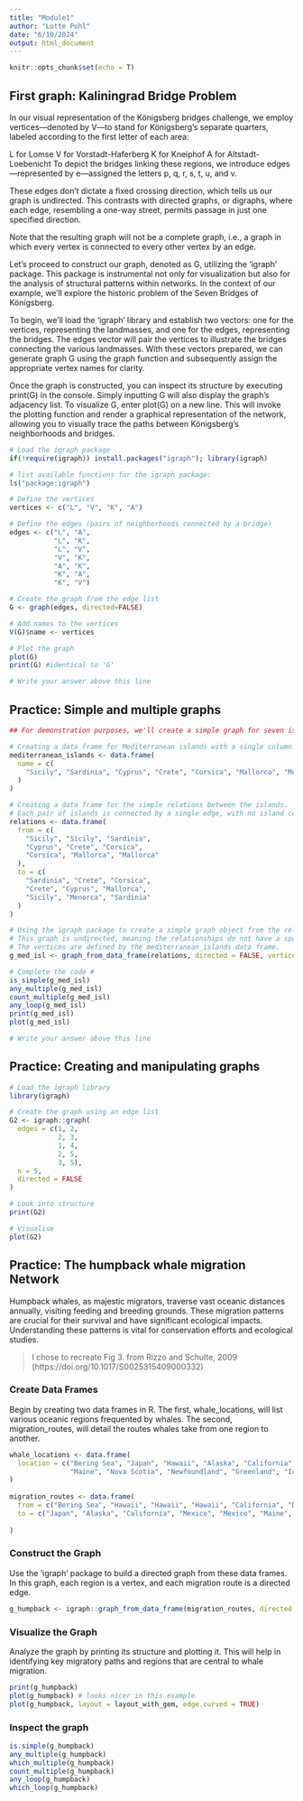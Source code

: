 ```yaml
---
title: "Module1"
author: "Lotte Pohl"
date: "6/10/2024"
output: html_document
---
```


```r
knitr::opts_chunk$set(echo = T)
```

## First graph: Kaliningrad Bridge Problem

In our visual representation of the Königsberg bridges challenge, we employ vertices—denoted by V—to stand for Königsberg’s separate quarters, labeled according to the first letter of each area:

L for Lomse
V for Vorstadt-Haferberg
K for Kneiphof
A for Altstadt-Loebenicht
To depict the bridges linking these regions, we introduce edges—represented by e—assigned the letters p, q, r, s, t, u, and v.

These edges don’t dictate a fixed crossing direction, which tells us our graph is undirected. This contrasts with directed graphs, or digraphs, where each edge, resembling a one-way street, permits passage in just one specified direction.

Note that the resulting graph will not be a complete graph, i.e., a graph in which every vertex is connected to every other vertex by an edge.

Let’s proceed to construct our graph, denoted as G, utilizing the ‘igraph’ package. This package is instrumental not only for visualization but also for the analysis of structural patterns within networks. In the context of our example, we’ll explore the historic problem of the Seven Bridges of Königsberg.

To begin, we’ll load the ‘igraph’ library and establish two vectors: one for the vertices, representing the landmasses, and one for the edges, representing the bridges. The edges vector will pair the vertices to illustrate the bridges connecting the various landmasses. With these vectors prepared, we can generate graph G using the graph function and subsequently assign the appropriate vertex names for clarity.

Once the graph is constructed, you can inspect its structure by executing print(G) in the console. Simply inputting G will also display the graph’s adjacency list. To visualize G, enter plot(G) on a new line. This will invoke the plotting function and render a graphical representation of the network, allowing you to visually trace the paths between Königsberg’s neighborhoods and bridges.

```r
# Load the igraph package
if(!require(igraph)) install.packages("igraph"); library(igraph)
```

```r
# list available functions for the igraph package:
ls("package:igraph")
```


```r
# Define the vertices
vertices <- c("L", "V", "K", "A") 

# Define the edges (pairs of neighborhoods connected by a bridge)
edges <- c("L", "A",
           "L", "K",
           "L", "V",
           "V", "K",
           "A", "K",
           "K", "A",
           "K", "V")

# Create the graph from the edge list
G <- graph(edges, directed=FALSE)

# Add names to the vertices
V(G)$name <- vertices

# Plot the graph
plot(G)
print(G) #identical to 'G'

# Write your answer above this line
```

## Practice: Simple and multiple graphs

```r
## For demonstration purposes, we'll create a simple graph for seven islands in the Mediterranean Sea.

# Creating a data frame for Mediterranean islands with a single column for names.
mediterranean_islands <- data.frame(
  name = c(
    "Sicily", "Sardinia", "Cyprus", "Crete", "Corsica", "Mallorca", "Menorca"
  )
)

# Creating a data frame for the simple relations between the islands.
# Each pair of islands is connected by a single edge, with no island connected to itself.
relations <- data.frame(
  from = c(
    "Sicily", "Sicily", "Sardinia",
    "Cyprus", "Crete", "Corsica",
    "Corsica", "Mallorca", "Mallorca"
  ),
  to = c(
    "Sardinia", "Crete", "Corsica",
    "Crete", "Cyprus", "Mallorca",
    "Sicily", "Menorca", "Sardinia"
  )
)

# Using the igraph package to create a simple graph object from the relations data frame.
# This graph is undirected, meaning the relationships do not have a specified direction, reflecting the simple nature of the graph.
# The vertices are defined by the mediterranean_islands data frame.
g_med_isl <- graph_from_data_frame(relations, directed = FALSE, vertices = mediterranean_islands)

# Complete the code #
is_simple(g_med_isl)
any_multiple(g_med_isl)
count_multiple(g_med_isl)
any_loop(g_med_isl)
print(g_med_isl)
plot(g_med_isl)

# Write your answer above this line
```

## Practice: Creating and manipulating graphs

```r
# Load the igraph library
library(igraph)

# Create the graph using an edge list
G2 <- igraph::graph(
  edges = c(1, 2,
            2, 3,
            1, 4,
            2, 5,
            3, 5),
  n = 5,
  directed = FALSE
)

# Look into structure
print(G2)

# Visualise
plot(G2)
```

## Practice: The humpback whale migration Network

Humpback whales, as majestic migrators, traverse vast oceanic distances annually, visiting feeding and breeding grounds. These migration patterns are crucial for their survival and have significant ecological impacts. Understanding these patterns is vital for conservation efforts and ecological studies.

> I chose to recreate Fig 3. from Rizzo and Schulte, 2009 (https://doi.org/10.1017/S0025315409000332)

### Create Data Frames

Begin by creating two data frames in R. The first, whale_locations, will list various oceanic regions frequented by whales. The second, migration_routes, will detail the routes whales take from one region to another.

```r

whale_locations <- data.frame(
  location = c("Bering Sea", "Japan", "Hawaii", "Alaska", "California", "Mexico", "Dominican Republic", 
               "Maine", "Nova Scotia", "Newfoundland", "Greenland", "Iceland")
)
 
migration_routes <- data.frame(
  from = c("Bering Sea", "Hawaii", "Hawaii", "Hawaii", "California", "Dominican Republic", "Dominican Republic", "Dominican Republic", "Dominican Republic", "Dominican Republic", "Alaska", "California"),
  to = c("Japan", "Alaska", "California", "Mexico", "Mexico", "Maine", "Newfoundland", "Greenland", "Iceland", "Nova Scotia", "California", "Alaska")
  
)

```

### Construct the Graph

Use the ‘igraph’ package to build a directed graph from these data frames. In this graph, each region is a vertex, and each migration route is a directed edge.

```r
g_humpback <- igraph::graph_from_data_frame(migration_routes, directed = T, vertices = whale_locations)
```

### Visualize the Graph
Analyze the graph by printing its structure and plotting it. This will help in identifying key migratory paths and regions that are central to whale migration.

```r
print(g_humpback)
plot(g_humpback) # looks nicer in this example
plot(g_humpback, layout = layout_with_gem, edge.curved = TRUE)
```
### Inspect the graph

```r

is.simple(g_humpback)
any_multiple(g_humpback)
which_multiple(g_humpback) 
count_multiple(g_humpback) 
any_loop(g_humpback)
which_loop(g_humpback)

```

```r

```

